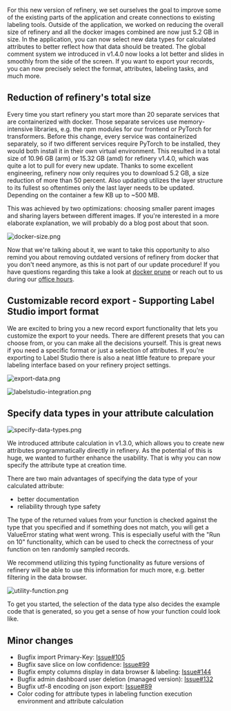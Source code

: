 For this new version of refinery, we set ourselves the goal to improve some of the existing parts of the application and create connections to existing labeling tools. Outside of the application, we worked on reducing the overall size of refinery and all the docker images combined are now just 5.2 GB in size. In the application, you can now select new data types for calculated attributes to better reflect how that data should be treated. The global comment system we introduced in v1.4.0 now looks a lot better and slides in smoothly from the side of the screen. If you want to export your records, you can now precisely select the format, attributes, labeling tasks, and much more.

## Reduction of refinery's total size

Every time you start refinery you start more than 20 separate services that are containerized with docker. Those separate services use memory-intensive libraries, e.g. the npm modules for our frontend or PyTorch for transformers. Before this change, every service was containerized separately, so if two different services require PyTorch to be installed, they would both install it in their own virtual environment. This resulted in a total size of 10.96 GB (arm) or 15.32 GB (amd) for refinery v1.4.0, which was quite a lot to pull for every new update. Thanks to some excellent engineering, refinery now only requires you to download 5.2 GB, a size reduction of more than 50 percent. Also updating utilizes the layer structure to its fullest so oftentimes only the last layer needs to be updated. Depending on the container a few KB up to ~500 MB.

This was achieved by two optimizations: choosing smaller parent images and sharing layers between different images. If you're interested in a more elaborate explanation, we will probably do a blog post about that soon.

![](https://kern-assets.s3.amazonaws.com/website/changelog/v1_5_0/docker-size.png 'docker-size.png')

Now that we're talking about it, we want to take this opportunity to also remind you about removing outdated versions of refinery from docker that you don't need anymore, as this is not part of our update procedure! If you have questions regarding this take a look at [docker prune](https://docs.docker.com/engine/reference/commandline/image_prune/) or reach out to us during our [office hours](https://www.linkedin.com/posts/kern-ai_refinery-officehours-community-activity-6991015101625442304-QPpO).

## Customizable record export - Supporting Label Studio import format

We are excited to bring you a new record export functionality that lets you customize the export to your needs. There are different presets that you can choose from, or you can make all the decisions yourself. This is great news if you need a specific format or just a selection of attributes. If you're exporting to Label Studio there is also a neat little feature to prepare your labeling interface based on your refinery project settings.

![](https://kern-assets.s3.amazonaws.com/website/changelog/v1_5_0/export-data.png 'export-data.png')

![](https://kern-assets.s3.amazonaws.com/website/changelog/v1_5_0/labelstudio-integration.png 'labelstudio-integration.png')

## Specify data types in your attribute calculation

![](https://kern-assets.s3.amazonaws.com/website/changelog/v1_5_0/specify-data-types.png 'specify-data-types.png')

We introduced attribute calculation in v1.3.0, which allows you to create new attributes programmatically directly in refinery. As the potential of this is huge, we wanted to further enhance the usability. That is why you can now specify the attribute type at creation time.

There are two main advantages of specifying the data type of your calculated attribute:

- better documentation
- reliability through type safety

The type of the returned values from your function is checked against the type that you specified and if something does not match, you will get a ValueError stating what went wrong. This is especially useful with the "Run on 10" functionality, which can be used to check the correctness of your function on ten randomly sampled records.

We recommend utilizing this typing functionality as future versions of refinery will be able to use this information for much more, e.g. better filtering in the data browser.

![](https://kern-assets.s3.amazonaws.com/website/changelog/v1_5_0/utility-function.png 'utility-function.png')

To get you started, the selection of the data type also decides the example code that is generated, so you get a sense of how your function could look like.

## Minor changes

- Bugfix import Primary-Key: [Issue#105](https://github.com/code-kern-ai/refinery/issues/105)
- Bugfix save slice on low confidence: [Issue#99](https://github.com/code-kern-ai/refinery/issues/99)
- Bugfix empty columns display in data browser & labeling: [Issue#144](https://github.com/code-kern-ai/refinery/issues/144)
- Bugfix admin dashboard user deletion (managed version): [Issue#132](https://github.com/code-kern-ai/refinery/issues/132)
- Bugfix utf-8 encoding on json export: [Issue#89](https://github.com/code-kern-ai/refinery/issues/89)
- Color coding for attribute types in labeling function execution environment and attribute calculation
